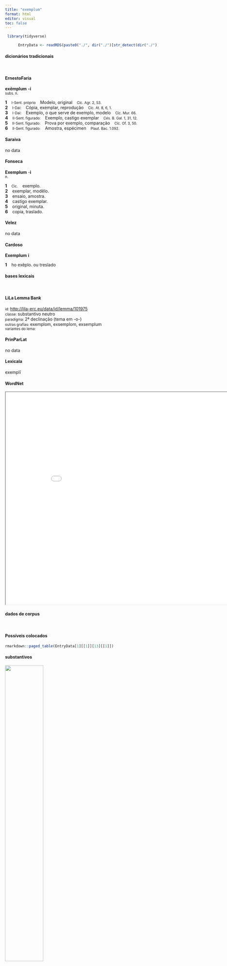 ```yaml
---
title: "exemplum"
format: html
editor: visual
toc: false
---
```



```r
 library(tidyverse) 

      EntryData <- readRDS(paste0("./", dir("./")[str_detect(dir("./"), "_xx101-120-101-109-112-108-117-109xx_.rds")]))

```


#### dicionários tradicionais

&emsp;




::: panel-tabset

#### ErnestoFaria

<b>exēmplum</b> <b>-í</b> <br> <small>subs. n.</small> <br> <small></small>   <p> <b>1</b> &ensp; <small>I-Sent. próprio</small> &ensp; Modelo, original &ensp; <small>Cíc. Agr. 2, 53.</small> <br> <b>2</b> &ensp; <small>I-Daí:</small> &ensp; Cópia, exemplar, reprodução &ensp; <small>Cíc. At. 8, 6, 1.</small> <br> <b>3</b> &ensp; <small>I-Daí:</small> &ensp; Exemplo, o que serve de exemplo, modelo &ensp; <small>Cíc. Mur. 66.</small> <br> <b>4</b> &ensp; <small>II-Sent. figurado:</small> &ensp; Exemplo, castigo exemplar &ensp; <small>Cés. B. Gal. 1, 31, 12.</small> <br> <b>5</b> &ensp; <small>II-Sent. figurado:</small> &ensp; Prova por exemplo, comparação &ensp; <small>Cíc. Of. 3, 50.</small> <br> <b>6</b> &ensp; <small>II-Sent. figurado:</small> &ensp; Amostra, espécimen &ensp; <small>Plaut. Bac. 1.092.</small> </p>




#### Saraiva

no data




#### Fonseca

<b>Exemplum</b> -<b>i</b> <br> <small>n.</small>   <p> <b>1</b> &ensp; <small>Cic.</small> &ensp; exemplo. <br> <b>2</b> &ensp; exemplar, modêlo. <br> <b>3</b> &ensp; ensaio, amostra. <br> <b>4</b> &ensp; castigo exemplar. <br> <b>5</b> &ensp; original, minuta. <br> <b>6</b> &ensp; copia, traslado. </p>




#### Velez

no data




#### Cardoso

<b>Exemplum</b> <b>i</b>   <p> <b>1</b> &ensp; ho exẽplo. ou treslado </p>


:::



#### bases lexicais

&emsp;






::: panel-tabset

#### LiLa Lemma Bank

<small> id: </small> <a href=' http://lila-erc.eu/data/id/lemma/101975 ' target="_blank"> http://lila-erc.eu/data/id/lemma/101975 </a> <br>
<small> classe: </small> substantivo neutro   <br>
<small> paradigma: </small> 2ª declinação (tema em -o-) <br>
<small> outras grafias: </small> exemplom, exsemplom, exsemplum <br>
<small> variantes do lema: </small>  <br>





#### PrinParLat

no data




#### Lexicala

exemplī




#### WordNet

<iframe width='900' height='700' src='Media/Tree__xx101-120-101-109-112-108-117-109xx__sem_type_lexemes_pt.html'>

</iframe>


:::



#### dados de corpus

&emsp;




::: panel-tabset

#### Possíveis colocados

```r

rmarkdown::paged_table(EntryData[1][[1]][13][[1]])

```


#### substantivos

![](./Media/wordcloud__xx101-120-101-109-112-108-117-109xx__BY_collocate_scoreSUBST.webp){width=50% fig-alt='This chart plots collocate by scoreSUBST, for the headword exemplum here are all the values plotted: collocate: uetus; scoreSUBST: 0. collocate: malus; scoreSUBST: 0. collocate: per; scoreSUBST: 0'}




#### adjetivos

![](./Media/wordcloud__xx101-120-101-109-112-108-117-109xx__BY_collocate_scoreADJ.webp){width=50% fig-alt='This chart plots collocate by scoreADJ, for the headword exemplum here are all the values plotted: collocate: uetus; scoreADJ: 2. collocate: malus; scoreADJ: 2. collocate: per; scoreADJ: 0'}




#### verbos

![](./Media/wordcloud__xx101-120-101-109-112-108-117-109xx__BY_collocate_scoreVERBO.webp){width=50% fig-alt='This chart plots collocate by scoreVERBO, for the headword exemplum here are all the values plotted: collocate: uetus; scoreVERBO: 0. collocate: malus; scoreVERBO: 0. collocate: per; scoreVERBO: 0'}




#### advérbios

![](./Media/wordcloud__xx101-120-101-109-112-108-117-109xx__BY_collocate_scoreADV.webp){width=50% fig-alt='This chart plots collocate by scoreADV, for the headword exemplum here are all the values plotted: collocate: uetus; scoreADV: 0. collocate: malus; scoreADV: 0. collocate: per; scoreADV: 0'}




#### preposições e conjunções

![](./Media/wordcloud__xx101-120-101-109-112-108-117-109xx__BY_collocate_scoreFUNC.webp){width=50% fig-alt='This chart plots collocate by scoreFUNC, for the headword exemplum here are all the values plotted: collocate: uetus; scoreFUNC: 0. collocate: malus; scoreFUNC: 0. collocate: per; scoreFUNC: 20'}


:::



::: panel-tabset

#### ExemplosTraduzidos

<p> magnum <b>exemplum</b> nisi mala fortuna non inuenit <br> <small> Sen.Prov.3.4 <br> Não encontra um grande exemplo que não seja na má fortuna. <small> [JDD] </small> </small> </p>
; <p> omnia mala <b>exempla</b> ex rebus bonis orta sunt <br> <small> Sal.Cat.51.27 <br> Todos os maus exemplos se originam de boas coisas. <small> [JDD] </small> </small> </p>
; <p> quis enim hoc adulescente castior quis modestior quod in iuuentute habemus inlustrius <b>exemplum</b> ueteris sanctitatis <br> <small> Cic.Phil.3.15.4 <br> Pois quem é mais casto, quem mais modesto que este jovem? Que exemplo mais ilustre da antiga virtude temos em nossa juventude? <small> [JDD] </small> </small> </p>
; <p> ubi hoc <b>exemplo</b> per senatus decretum consul gladium eduxerit quis illi finem statuet aut quis moderabitur <br> <small> Sal.Cat.51.36 <br> Quando, por esse exemplo, o cônsul, por meio de um decreto do senado, sacar da espada, quem lhe estabelecerá um limite ou quem o conterá? <small> [JDD] </small> </small> </p>





#### Frequência por autor

![](./Media/barchart__xx101-120-101-109-112-108-117-109xx__lemma_BY_author_Frequencies.webp){width=50% fig-alt='This charts plots the frequency of lemma by author_Frequencies. The Tacitus subcorpus registers the highest normalized frequency, with the value of 13.73 and an absolute frequency of 4. The Phaedrus subcorpus follows, with a normalized frequency of 9.11 and an absolute frequency of 6. the subcorpus with the least normalized frequency is Suetonius with the normalized value of 0 and an absolute freqeuncy of 0. here are all the values: subcorpus: Caesar ; normalized frequency: 2 ; absolute frequency: 0.755344059218974. subcorpus: Cicero ; normalized frequency: 32 ; absolute frequency: 1.99347138122648. subcorpus: Horatius ; normalized frequency: 2 ; absolute frequency: 1.77604120415594. subcorpus: Ovidius ; normalized frequency: 1 ; absolute frequency: 1.71585449553878. subcorpus: Phaedrus ; normalized frequency: 6 ; absolute frequency: 9.10885076666161. subcorpus: Sallustius ; normalized frequency: 5 ; absolute frequency: 4.63778870234672. subcorpus: Seneca ; normalized frequency: 25 ; absolute frequency: 4.66583303783057. subcorpus: Suetonius ; normalized frequency: 0 ; absolute frequency: 0. subcorpus: Tacitus ; normalized frequency: 4 ; absolute frequency: 13.7315482320632. subcorpus: Vergilius ; normalized frequency: 0 ; absolute frequency: 0. subcorpus: Hieronymus ; normalized frequency: 0 ; absolute frequency: 0'}




#### Frequência por gênero

![](./Media/barchart__xx101-120-101-109-112-108-117-109xx__lemma_BY_genre_Frequencies.webp){width=50% fig-alt='This charts plots the frequency of lemma by genre_Frequencies. The Poesia.didática subcorpus registers the highest normalized frequency, with the value of 5.94 and an absolute frequency of 7. The Prosa.filosófica subcorpus follows, with a normalized frequency of 4.94 and an absolute frequency of 30. the subcorpus with the least normalized frequency is Poesia.épica with the normalized value of 0 and an absolute freqeuncy of 0. here are all the values: subcorpus: Prosa.histórica ; normalized frequency: 11 ; absolute frequency: 2.67776722899778. subcorpus: Prosa.filosófica ; normalized frequency: 30 ; absolute frequency: 4.94225795291676. subcorpus: Prosa.oratória ; normalized frequency: 22 ; absolute frequency: 2.11227713075956. subcorpus: Prosa.epistolográfica ; normalized frequency: 3 ; absolute frequency: 0.794933623042476. subcorpus: Poesia.lírica ; normalized frequency: 2 ; absolute frequency: 1.68251030537562. subcorpus: Poesia.didática ; normalized frequency: 7 ; absolute frequency: 5.93773856985325. subcorpus: Poesia.trágica ; normalized frequency: 2 ; absolute frequency: 1.73731758165393. subcorpus: Poesia.épica ; normalized frequency: 0 ; absolute frequency: 0. subcorpus: Prosa.ficcional ; normalized frequency: 0 ; absolute frequency: 0'}




#### Frequência por século

![](./Media/barchart__xx101-120-101-109-112-108-117-109xx__lemma_BY_period_Frequencies.webp){width=50% fig-alt='This charts plots the frequency of lemma by period_Frequencies. The II.d.C. subcorpus registers the highest normalized frequency, with the value of 10.47 and an absolute frequency of 4. The I.d.C. subcorpus follows, with a normalized frequency of 4.9 and an absolute frequency of 32. the subcorpus with the least normalized frequency is IV.d.C. with the normalized value of 0 and an absolute freqeuncy of 0. here are all the values: subcorpus: I.a.C. ; normalized frequency: 41 ; absolute frequency: 1.90830812194554. subcorpus: I.d.C. ; normalized frequency: 32 ; absolute frequency: 4.89521187088879. subcorpus: II.d.C. ; normalized frequency: 4 ; absolute frequency: 10.4712041884817. subcorpus: IV.d.C. ; normalized frequency: 0 ; absolute frequency: 0'}


:::

